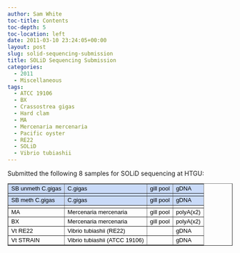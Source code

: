 ```yaml
---
author: Sam White
toc-title: Contents
toc-depth: 5
toc-location: left
date: 2011-03-10 23:24:05+00:00
layout: post
slug: solid-sequencing-submission
title: SOLiD Sequencing Submission
categories:
  - 2011
  - Miscellaneous
tags:
  - ATCC 19106
  - BX
  - Crassostrea gigas
  - Hard clam
  - MA
  - Mercenaria mercenaria
  - Pacific oyster
  - RE22
  - SOLiD
  - Vibrio tubiashii
---
```


Submitted the following 8 samples for SOLiD sequencing at HTGU:



<table cellpadding="0" cellspacing="0" style="font-family: arial,sans,sans-serif; font-size: 13px;" border="1" dir="ltr" >
<tbody >
<tr >

<td style="background-color: #c9daf8; text-align: left; vertical-align: bottom; color: #000000;" >SB unmeth C.gigas
</td>

<td style="background-color: #c9daf8; text-align: left; vertical-align: bottom; color: #000000;" >C.gigas
</td>

<td style="background-color: #c9daf8; text-align: left; vertical-align: bottom; color: #000000;" >gill pool
</td>

<td style="background-color: #c9daf8; text-align: left; vertical-align: bottom; color: #000000;" >gDNA
</td>
</tr>
<tr >

<td style="background-color: #c9daf8; vertical-align: bottom; color: #000000;" >
</td>

<td style="background-color: #c9daf8; vertical-align: bottom; color: #000000;" >
</td>

<td style="background-color: #c9daf8; vertical-align: bottom; color: #000000;" >
</td>

<td style="background-color: #c9daf8; vertical-align: bottom; color: #000000;" >
</td>
</tr>
<tr >

<td style="background-color: #c9daf8; text-align: left; vertical-align: bottom; color: #000000;" >SB meth C.gigas
</td>

<td style="background-color: #c9daf8; text-align: left; vertical-align: bottom; color: #000000;" >C.gigas
</td>

<td style="background-color: #c9daf8; text-align: left; vertical-align: bottom; color: #000000;" >gill pool
</td>

<td style="background-color: #c9daf8; text-align: left; vertical-align: bottom; color: #000000;" >gDNA
</td>
</tr>
<tr >

<td style="vertical-align: bottom;" >
</td>

<td >
</td>

<td >
</td>

<td >
</td>
</tr>
<tr >

<td style="text-align: left; vertical-align: bottom; color: #000000;" >MA
</td>

<td style="text-align: left; vertical-align: bottom; color: #000000;" >Mercenaria mercenaria
</td>

<td style="text-align: left; vertical-align: bottom; color: #000000;" >gill pool
</td>

<td style="text-align: left; vertical-align: bottom; color: #000000;" >polyA(x2)
</td>
</tr>
<tr >

<td style="text-align: left; vertical-align: bottom; color: #000000;" >BX
</td>

<td style="text-align: left; vertical-align: bottom; color: #000000;" >Mercenaria mercenaria
</td>

<td style="text-align: left; vertical-align: bottom; color: #000000;" >gill pool
</td>

<td style="text-align: left; vertical-align: bottom; color: #000000;" >polyA(x2)
</td>
</tr>
<tr >

<td style="text-align: left; vertical-align: bottom; color: #000000;" >Vt RE22
</td>

<td style="text-align: left; vertical-align: bottom; color: #000000;" >Vibrio tubiashii (RE22)
</td>

<td >
</td>

<td style="text-align: left; vertical-align: bottom; color: #000000;" >gDNA
</td>
</tr>
<tr >

<td style="text-align: left; vertical-align: bottom; color: #000000;" >Vt STRAIN
</td>

<td style="text-align: left; vertical-align: bottom; color: #000000;" >Vibrio tubiashii (ATCC 19106)
</td>

<td >
</td>

<td style="text-align: left; vertical-align: bottom; color: #000000;" >gDNA
</td>
</tr>
</tbody>
</table>


